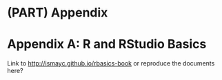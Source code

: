 # (PART) Appendix {-} 

# Appendix A: R and RStudio Basics {#appendix1}

Link to <http://ismayc.github.io/rbasics-book> or reproduce the documents here?